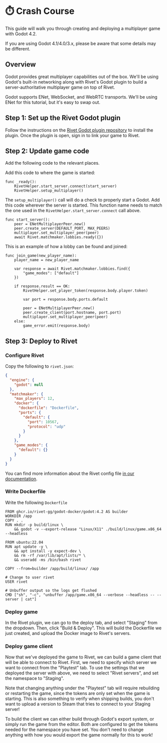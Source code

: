 

# ⏱️ Crash Course

<WorkInProgress />

This guide will walk you through creating and deploying a multiplayer game with
Godot 4.2.

If you are using Godot 4.1/4.0/3.x, please be aware that some details may be different.

<TutorialVideo videoId="akJ6FP_DYNo" />

## Overview

Godot provides great multiplayer capabilities out of the box. We'll be using
Godot's built-in networking along with Rivet's Godot plugin to build a
server-authoritative multiplayer game on top of Rivet.

Godot supports ENet, WebSocket, and WebRTC transports. We'll be using ENet for
this tutorial, but it's easy to swap out.

## Step 1: Set up the Rivet Godot plugin

Follow the instructions on the [Rivet Godot plugin
repository](https://github.com/rivet-gg/plugin-godot) to install the plugin.
Once the plugin is open, sign in to link your game to Rivet.

## Step 2: Update game code

Add the following code to the relevant places.

Add this code to where the game is started:

```gdscript
func _ready():
	RivetHelper.start_server.connect(start_server)
	RivetHelper.setup_multiplayer()
```

The `setup_multiplayer()` call will do a check to properly start a Godot. Add this code wherever the server is started. This function name needs to
match
the one used in the `RivetHelper.start_server.connect` call above.

```gdscript
func start_server():
	peer = ENetMultiplayerPeer.new()
	peer.create_server(DEFAULT_PORT, MAX_PEERS)
	multiplayer.set_multiplayer_peer(peer)
	await Rivet.matchmaker.lobbies.ready({})
```

This is an example of how a lobby can be found and joined:

```gdscript
func join_game(new_player_name):
	player_name = new_player_name

	var response = await Rivet.matchmaker.lobbies.find({
		"game_modes": ["default"]
	})

	if response.result == OK:
		RivetHelper.set_player_token(response.body.player.token)

		var port = response.body.ports.default

		peer = ENetMultiplayerPeer.new()
		peer.create_client(port.hostname, port.port)
		multiplayer.set_multiplayer_peer(peer)
	else:
		game_error.emit(response.body)
```

## Step 3: Deploy to Rivet

### Configure Rivet

Copy the following to `rivet.json`:

```json rivet.json
{
  "engine": {
    "godot": null
  },
  "matchmaker": {
    "max_players": 12,
    "docker": {
      "dockerfile": "Dockerfile",
      "ports": {
        "default": {
          "port": 10567,
          "protocol": "udp"
        }
      }
    },
    "game_modes": {
      "default": {}
    }
  }
}
```

You can find more information about the Rivet config file [in our
documentation](https://rivet.gg/docs/general/config).

### Write Dockerfile

Write the following `Dockerfile`

```docker Dockerfile
FROM ghcr.io/rivet-gg/godot-docker/godot:4.2 AS builder
WORKDIR /app
COPY . .
RUN mkdir -p build/linux \
    && godot -v --export-release "Linux/X11" ./build/linux/game.x86_64 --headless

FROM ubuntu:22.04
RUN apt update -y \
    && apt install -y expect-dev \
    && rm -rf /var/lib/apt/lists/* \
    && useradd -ms /bin/bash rivet

COPY --from=builder /app/build/linux/ /app

# Change to user rivet
USER rivet

# Unbuffer output so the logs get flushed
CMD ["sh", "-c", "unbuffer /app/game.x86_64 --verbose --headless -- --server | cat"]
```

### Deploy game

In the Rivet plugin, we can go to the deploy tab, and select "Staging" from the
dropdown. Then, click "Build & Deploy". This will build the Dockerfile we just
created, and upload the Docker image to Rivet's servers.

### Deploy game client

Now that we've deployed the game to Rivet, we can build a game client that will
be able to connect to Rivet. First, we need to specify which server we want to
connect from the "Playtest" tab. To use the settings that we deployed the server
with above, we need to select "Rivet servers", and set the namespace to
"Staging".

Note that changing anything under the "Playtest" tab will require
rebuilding or restarting the game, since the tokens are only set when the game
is starting. This is also something to verify when shipping builds, you don't
want to upload a version to Steam that tries to connect to your Staging server!

To build the client we can either build through Godot's export system, or simply
run the game from the editor. Both are configured to get the tokens needed for
the namespace you have set. You don't need to change anything with how you would
export the game normally for this to work!
